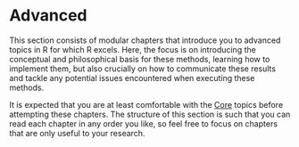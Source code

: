 # Advanced

This section consists of modular chapters that introduce you to advanced topics in R for which R excels. Here, the focus is on introducing the conceptual and philosophical basis for these methods, learning how to implement them, but also crucially on how to communicate these results and tackle any potential issues encountered when executing these methods. 

It is expected that you are at least comfortable with the [Core](00b_part-advanced.qmd) topics before attempting these chapters. The structure of this section is such that you can read each chapter in any order you like, so feel free to focus on chapters that are only useful to your research.
